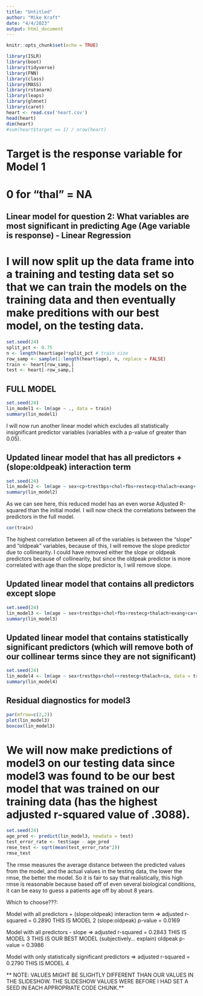 ```yaml
---
title: "Untitled"
author: "Mike Kraft"
date: "4/4/2023"
output: html_document
---
```


```r
knitr::opts_chunk$set(echo = TRUE)
```

```r
library(ISLR)
library(boot)
library(tidyverse)
library(FNN)
library(class)
library(MASS)
library(rstanarm)
library(leaps)
library(glmnet)
library(caret)
heart <- read.csv('heart.csv')
head(heart)
dim(heart)
#sum(heart$target == 1) / nrow(heart)
```
# Target is the response variable for Model 1

# 0 for "thal" = NA

## Linear model for question 2: What variables are most significant in predicting Age (Age variable is response) - Linear Regression
# I will now split up the data frame into a training and testing data set so that we can train the models on the training data and then eventually make preditions with our best model, on the testing data.

```r
set.seed(24)
split_pct <- 0.75
n <- length(heart$age)*split_pct # train size
row_samp <- sample(1:length(heart$age), n, replace = FALSE)
train <- heart[row_samp,]
test <- heart[-row_samp,]
```

## FULL MODEL
```r
set.seed(24)
lin_model1 <- lm(age ~ ., data = train)
summary(lin_model1)
```
I will now run another linear model which excludes all statistically insignificant predictor variables (variables with a p-value of greater than 0.05).

## Updated linear model that has all predictors + (slope:oldpeak) interaction term

```r
set.seed(24)
lin_model2 <- lm(age ~ sex+cp+trestbps+chol+fbs+restecg+thalach+exang+(slope:oldpeak)+ca+thal+target, data = train)
summary(lin_model2)
```
As we can see here, this reduced model has an even worse Adjusted R-squared than the initial model. I will now check the correlations between the predictors in the full model.

```r
cor(train)
```
The highest correlation between all of the variables is between the "slope" and "oldpeak" variables, because of this, I will remove the slope predictor due to collinearity. I could have removed either the slope or oldpeak predictors because of collinearity, but since the oldpeak predictor is more correlated with age than the slope predictor is, I will remove slope.

## Updated linear model that contains all predictors except slope

```r
set.seed(24)
lin_model3 <- lm(age ~ sex+trestbps+chol+fbs+restecg+thalach+exang+ca+cp+oldpeak+thal+target, data = train)
summary(lin_model3)
```

## Updated linear model that contains statistically significant predictors (which will remove both of our collinear terms since they are not significant)

```r
set.seed(24)
lin_model4 <- lm(age ~ sex+trestbps+chol++restecg+thalach+ca, data = train)
summary(lin_model4)
```

## Residual diagnostics for model3 

```r
par(mfrow=c(2,2))
plot(lin_model3)
boxcox(lin_model3)
```


# We will now make predictions of model3 on our testing data since model3 was found to be our best model that was trained on our training data (has the highest adjusted r-squared value of .3088).


```r
set.seed(24)
age_pred <- predict(lin_model3, newdata = test)
test_error_rate <- test$age - age_pred
rmse_test <- sqrt(mean(test_error_rate^2))
rmse_test
```
The rmse measures the average distance between the predicted values from the model, and the actual values in the testing data, the lower the rmse, the better the model.
So it is fair to say that realistically, this high rmse is reasonable because based off of even several biological conditions, it can be easy to guess a patients age off by about 8 years.


Which to choose???:

Model with all predictors + (slope:oldpeak) interaction term => adjusted r-squared = 0.2890    THIS IS MODEL 2
(slope:oldpeak) p-value = 0.0169 

Model with all predictors - slope => adjusted r-squared = 0.2843   THIS IS MODEL 3  THIS IS OUR BEST MODEL (subjectively... explain)
oldpeak p-value = 0.3986

Model with only statistically significant predictors => adjusted r-squared = 0.2790    THIS IS MODEL 4


** NOTE: VALUES MIGHT BE SLIGHTLY DIFFERENT THAN OUR VALUES IN THE SLIDESHOW. THE SLIDESHOW VALUES WERE BEFORE I HAD SET A SEED IN EACH APPROPRIATE CODE CHUNK.**

